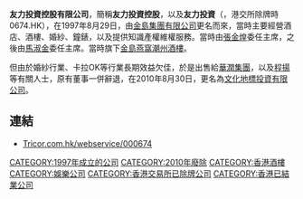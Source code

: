 '''友力投資控股有限公司'''，簡稱'''友力投資控股'''，以及'''友力投資'''（'''{{lang-en|United Power Investment Limited}}'''，港交所除牌時0674.HK），在1997年8月29日，由[[金島集團有限公司|金島集團有限公司]]更名而來，當時主要經營酒店、酒樓、婚紗、鐘錶，以及提供知識產權維權服務。當時由[[張金煌|張金煌]]委任主席，之後由[[馬淑金|馬淑金]]委任主席。當時旗下[[金島燕窩潮州酒樓|金島燕窩潮州酒樓]]。

但由於婚紗行業、卡拉OK等行業長期效益欠佳，於是出售給[[華潤集團|華潤集團]]，以及[[程揚|程揚]]等有關人士，原有董事一併辭退，在2010年8月30日，更名為[[文化地標投資有限公司|文化地標投資有限公司]]。

==連結==
*[http://www.tricor.com.hk/webservice/000674 Tricor.com.hk/webservice/000674]{{Wayback|url=http://www.tricor.com.hk/webservice/000674 |date=20111217024943 }} 

[[CATEGORY:1997年成立的公司|CATEGORY:1997年成立的公司]]
[[CATEGORY:2010年廢除|CATEGORY:2010年廢除]]
[[CATEGORY:香港酒樓|CATEGORY:香港酒樓]]
[[CATEGORY:娛樂公司|CATEGORY:娛樂公司]]
[[CATEGORY:香港交易所已除牌公司|CATEGORY:香港交易所已除牌公司]]
[[CATEGORY:香港已結業公司|CATEGORY:香港已結業公司]]